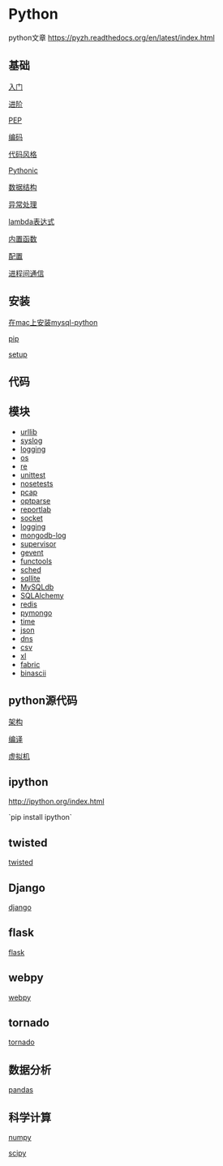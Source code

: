 =Python=

python文章 [[https://pyzh.readthedocs.org/en/latest/index.html]]


==基础==
[[basic/abc|入门]]

[[more|进阶]]

[[basic/pep|PEP]]

[[basic/encode|编码]]

[[basic/codestyle|代码风格]]

[[basic/pythonic|Pythonic]]

[[basic/datastructure|数据结构]]

[[basic/exceptions|异常处理]]

[[basic/lambda|lambda表达式]]

[[basic/func|内置函数]]

[[basic/conf|配置]]

[[basic/ipc|进程间通信]]

==安装==
[[install_mysql_python_on_mac|在mac上安装mysql-python]]

[[pip|pip]]

[[setup|setup]]

== 代码 ==

==模块==
* [[module/urllib|urllib]]
* [[module/syslog|syslog]]
* [[module/logging|logging]]
* [[module/os|os]]
* [[module/re|re]]
* [[module/unittest|unittest]]
* [[module/nosetests|nosetests]]
* [[module/pcap|pcap]]
* [[module/optparse|optparse]]
* [[module/reportlab|reportlab]]
* [[module/socket|socket]]
* [[module/logging|logging]]
* [[module/mongodb-log|mongodb-log]]
* [[module/supervisor|supervisor]]
* [[module/gevent|gevent]]
* [[module/functools|functools]]
* [[module/sched|sched]]
* [[module/sqllite|sqllite]]
* [[module/mysqldb|MySQLdb]]
* [[module/sqlalchemy|SQLAlchemy]]
* [[module/redis|redis]]
* [[module/pymongo|pymongo]]
* [[module/time|time]]
* [[module/json|json]]
* [[module/dns|dns]]
* [[module/csv|csv]]
* [[module/xl|xl]]
* [[fabric|fabric]]
* [[binascii|binascii]] 

==python源代码==
[[sourcecode/struct|架构]]

[[sourcecode/compile|编译]]

[[sourcecode/vm|虚拟机]]

== ipython ==
[[http://ipython.org/index.html]]

`pip install ipython`

== twisted ==
[[twisted/index|twisted]]

== Django ==
[[django/index|django]]

== flask ==
[[flask/index|flask]]

== webpy ==
[[webpy|webpy]]

== tornado ==
[[tornado/index|tornado]]

== 数据分析 ==
[[pandas|pandas]]

== 科学计算 ==
[[http://www.numpy.org/|numpy]]

[[http://www.scipy.org/|scipy]]
